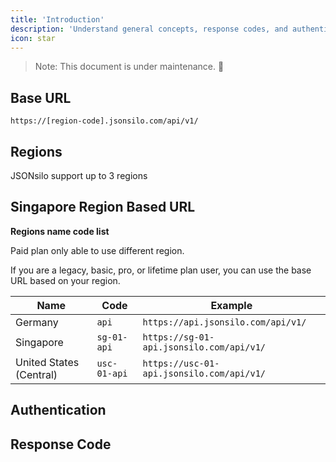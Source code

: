 ```yaml
---
title: 'Introduction'
description: 'Understand general concepts, response codes, and authentication strategies.'
icon: star
---
```


> Note:
> This document is under maintenance. 🚧


## Base URL

```
https://[region-code].jsonsilo.com/api/v1/
```

## Regions

JSONsilo support up to 3 regions

## Singapore Region Based URL

**Regions name code list**

<Note>Paid plan only able to use different region.</Note>

If you are a legacy, basic, pro, or lifetime plan user, you can use the base URL based on your region.

| Name| Code  | Example |
|-----|-------|---------|
| Germany | `api`  | `https://api.jsonsilo.com/api/v1/` |
| Singapore| `sg-01-api`| `https://sg-01-api.jsonsilo.com/api/v1/` |
| United States (Central)| `usc-01-api`| `https://usc-01-api.jsonsilo.com/api/v1/` |

## Authentication


## Response Code
